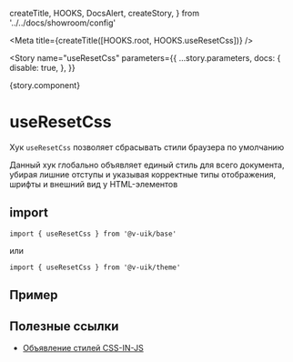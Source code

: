   createTitle,
  HOOKS,
  DocsAlert,
  createStory,
} from '../../docs/showroom/config'


<Meta title={createTitle([HOOKS.root, HOOKS.useResetCss])} />

<Story
  name="useResetCss"
  parameters={{
    ...story.parameters,
    docs: {
      disable: true,
    },
  }}
>
  {story.component}
</Story>

# useResetCss

Хук `useResetCss` позволяет сбрасывать стили браузера по умолчанию

Данный хук глобально объявляет единый стиль для всего документа, убирая лишние отступы и указывая корректные типы отображения, шрифты и внешний вид у HTML-элементов

## import

```tsx
import { useResetCss } from '@v-uik/base'
```

или

```tsx
import { useResetCss } from '@v-uik/theme'
```

## Пример

<Canvas withSource="none">
  <UseResetCss />
</Canvas>

<Source language="tsx" code={RawUseResetCss}></Source>

## Полезные ссылки

- [Объявление стилей CSS-IN-JS](https://cssinjs.org/jss-api/?v=v10.0.3#create-style-sheet)
